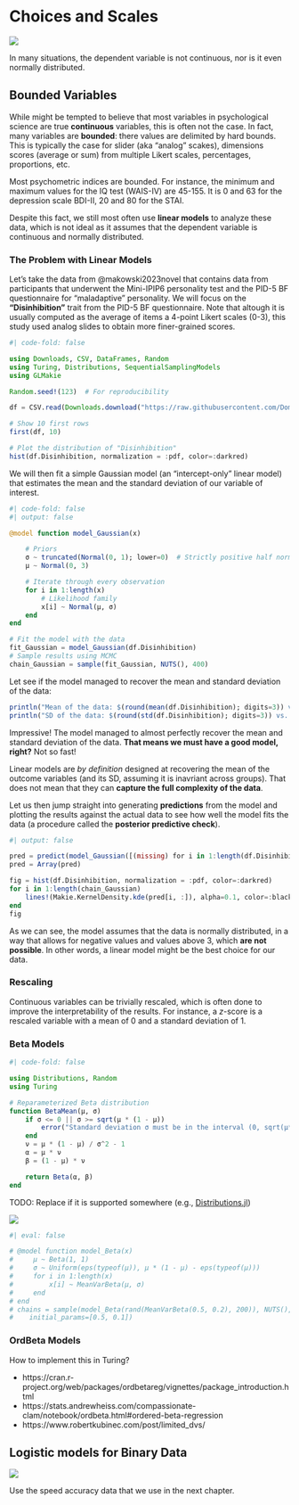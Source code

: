# Choices and Scales

![](https://img.shields.io/badge/status-not_started-red)

In many situations, the dependent variable is not continuous, nor is it even normally distributed.

## Bounded Variables

While might be tempted to believe that most variables in psychological science are true **continuous** variables, this is often not the case. 
In fact, many variables are **bounded**: there values are delimited by hard bounds. 
This is typically the case for slider (aka "analog" scakes), dimensions scores (average or sum) from multiple Likert scales, percentages, proportions, etc.

Most psychometric indices are bounded. 
For instance, the minimum and maximum values for the IQ test (WAIS-IV) are 45-155. It is 0 and 63 for the depression scale BDI-II, 20 and 80 for the STAI.

Despite this fact, we still most often use **linear models** to analyze these data, which is not ideal as it assumes that the dependent variable is continuous and normally distributed.

### The Problem with Linear Models

Let's take the data from @makowski2023novel that contains data from participants that underwent the Mini-IPIP6 personality test and the PID-5 BF questionnaire for "maladaptive" personality.
We will focus on the **"Disinhibition"** trait from the PID-5 BF questionnaire. 
Note that altough it is usually computed as the average of items a 4-point Likert scales (0-3), this study used analog slides to obtain more finer-grained scores.

```julia
#| code-fold: false

using Downloads, CSV, DataFrames, Random
using Turing, Distributions, SequentialSamplingModels
using GLMakie

Random.seed!(123)  # For reproducibility

df = CSV.read(Downloads.download("https://raw.githubusercontent.com/DominiqueMakowski/CognitiveModels/main/data/makowski2023.csv"), DataFrame)

# Show 10 first rows
first(df, 10)

# Plot the distribution of "Disinhibition"
hist(df.Disinhibition, normalization = :pdf, color=:darkred)
```


We will then fit a simple Gaussian model (an "intercept-only" linear model) that estimates the mean and the standard deviation of our variable of interest.


```julia
#| code-fold: false
#| output: false

@model function model_Gaussian(x)

    # Priors
    σ ~ truncated(Normal(0, 1); lower=0)  # Strictly positive half normal distribution
    μ ~ Normal(0, 3)

    # Iterate through every observation
    for i in 1:length(x)
        # Likelihood family
        x[i] ~ Normal(μ, σ)
    end
end

# Fit the model with the data
fit_Gaussian = model_Gaussian(df.Disinhibition)
# Sample results using MCMC
chain_Gaussian = sample(fit_Gaussian, NUTS(), 400)
```

Let see if the model managed to recover the mean and standard deviation of the data:

```julia
println("Mean of the data: $(round(mean(df.Disinhibition); digits=3)) vs. mean from the model: $(round(mean(chain_Gaussian[:μ]); digits=3))")
println("SD of the data: $(round(std(df.Disinhibition); digits=3)) vs. SD from the model: $(round(mean(chain_Gaussian[:σ]); digits=3))")
```

Impressive! The model managed to almost perfectly recover the mean and standard deviation of the data.
**That means we must have a good model, right?** Not so fast!

Linear models are *by definition* designed at recovering the mean of the outcome variables (and its SD, assuming it is inavriant across groups). That does not mean that they can **capture the full complexity of the data**.

Let us then jump straight into generating **predictions** from the model and plotting the results against the actual data to see how well the model fits the data (a procedure called the **posterior predictive check**).

```julia
#| output: false

pred = predict(model_Gaussian([(missing) for i in 1:length(df.Disinhibition)]), chain_Gaussian)
pred = Array(pred)
```

```julia
fig = hist(df.Disinhibition, normalization = :pdf, color=:darkred)
for i in 1:length(chain_Gaussian)
    lines!(Makie.KernelDensity.kde(pred[i, :]), alpha=0.1, color=:black)
end
fig
```

As we can see, the model assumes that the data is normally distributed, in a way that allows for negative values and values above 3, which **are not possible**.
In other words, a linear model might be the best choice for our data.

### Rescaling

Continuous variables can be trivially rescaled, which is often done to improve the interpretability of the results. 
For instance, a *z*-score is a rescaled variable with a mean of 0 and a standard deviation of 1.


### Beta Models

```julia
#| code-fold: false

using Distributions, Random
using Turing

# Reparameterized Beta distribution
function BetaMean(μ, σ)
    if σ <= 0 || σ >= sqrt(μ * (1 - μ))
        error("Standard deviation σ must be in the interval (0, sqrt(μ*(1-μ))=$(sqrt(μ*(1-μ)))).")
    end
    ν = μ * (1 - μ) / σ^2 - 1
    α = μ * ν
    β = (1 - μ) * ν

    return Beta(α, β)
end
```

::: {.callout-caution}
TODO: Replace if it is supported somewhere (e.g., [Distributions.jl](https://github.com/JuliaStats/Distributions.jl/issues/1877))
:::


![](media/scales_BetaMean.gif)

```julia
#| eval: false

# @model function model_Beta(x)
#     μ ~ Beta(1, 1)
#     σ ~ Uniform(eps(typeof(μ)), μ * (1 - μ) - eps(typeof(μ)))
#     for i in 1:length(x)
#         x[i] ~ MeanVarBeta(μ, σ)
#     end
# end
# chains = sample(model_Beta(rand(MeanVarBeta(0.5, 0.2), 200)), NUTS(), 500; 
#    initial_params=[0.5, 0.1])
```



###  OrdBeta Models

How to implement this in Turing?

- https://cran.r-project.org/web/packages/ordbetareg/vignettes/package_introduction.html
- https://stats.andrewheiss.com/compassionate-clam/notebook/ordbeta.html#ordered-beta-regression
- https://www.robertkubinec.com/post/limited_dvs/


## Logistic models for Binary Data

![](https://img.shields.io/badge/status-good_for_contributing-blue)


Use the speed accuracy data that we use in the next chapter.